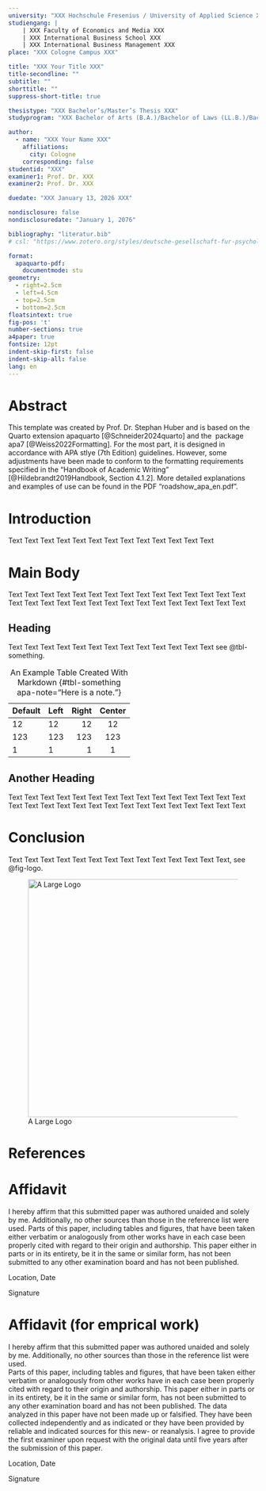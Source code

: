 ```yaml
---
university: "XXX Hochschule Fresenius / University of Applied Science XXX"
studiengang: |
    | XXX Faculty of Economics and Media XXX
    | XXX International Business School XXX
    | XXX International Business Management XXX
place: "XXX Cologne Campus XXX"

title: "XXX Your Title XXX"
title-secondline: ""
subtitle: ""
shorttitle: ""
suppress-short-title: true

thesistype: "XXX Bachelor’s/Master’s Thesis XXX"
studyprogram: "XXX Bachelor of Arts (B.A.)/Bachelor of Laws (LL.B.)/Bachelor of Science (B.Sc.)/Master of Arts (M.A.)/Master of Business Administration (MBA)/Master of Science (M.Sc.) XXX"

author:
  - name: "XXX Your Name XXX"
    affiliations:
      city: Cologne
    corresponding: false
studentid: "XXX"
examiner1: Prof. Dr. XXX
examiner2: Prof. Dr. XXX

duedate: "XXX January 13, 2026 XXX"

nondisclosure: false
nondisclosuredate: "January 1, 2076"

bibliography: "literatur.bib"
# csl: "https://www.zotero.org/styles/deutsche-gesellschaft-fur-psychologie"

format:
  apaquarto-pdf:
    documentmode: stu
geometry:
  - right=2.5cm
  - left=4.5cm
  - top=2.5cm
  - bottom=2.5cm
floatsintext: true
fig-pos: 't'
number-sections: true
a4paper: true
fontsize: 12pt
indent-skip-first: false
indent-skip-all: false
lang: en
---
```

  

# Abstract {.unnumbered}

\noindent 
This template was created by Prof. Dr. Stephan Huber and is based on the Quarto extension apaquarto [@Schneider2024quarto] and the \LaTeX\ package apa7 [@Weiss2022Formatting]. For the most part, it is designed in accordance with APA stlye (7th Edition) guidelines. However, some adjustments have been made to conform to the formatting requirements specified in the "Handbook of Academic Writing" [@Hildebrandt2019Handbook, Section 4.1.2]. More detailed explanations and examples of use can be found in the PDF “roadshow_apa_en.pdf”.

\newpage
\thispagestyle{empty}
\tableofcontents
\clearpage
\listoffigures
\clearpage
\listoftables
\clearpage


# Introduction

Text Text Text Text Text Text Text Text Text Text Text Text Text 

# Main Body

Text Text Text Text Text Text Text Text Text Text Text Text Text Text Text Text Text Text Text Text Text Text Text Text Text Text Text Text Text Text 

## Heading 

Text Text Text Text Text Text Text Text Text Text Text Text Text see @tbl-something. 

| Default | Left | Right | Center |
|---------|:-----|------:|:------:|
| 12 | 12 | 12 | 12 |
| 123 | 123 | 123 | 123 |
| 1 | 1 | 1 | 1 |

: An Example Table Created With Markdown {#tbl-something apa-note="Here is a note."}



## Another Heading

Text Text Text Text Text Text Text Text Text Text Text Text Text Text Text Text Text Text Text Text Text Text Text Text Text Text Text Text Text Text 

# Conclusion

Text Text Text Text Text Text Text Text Text Text Text Text Text Text, see @fig-logo.


![A Large Logo](logo.png){
  #fig-logo
  width="5in" 
  apa-note="Here is a note about the image."
  }

\clearpage
# References {.unnumbered}

::: {#refs}
:::


\clearpage
\appendix


# Affidavit 
I hereby affirm that this submitted paper was authored unaided and solely by me. Additionally, no other sources than those in the reference list were used.
Parts of this paper, including tables and figures, that have been taken either verbatim or analogously from other works have in each case been properly cited with regard to their origin and authorship.
This paper either in parts or in its entirety, be it in the same or similar form, has not been submitted to any other examination board and has not been published.

Location, Date


Signature

\newpage

# Affidavit (for emprical work) 
I hereby affirm that this submitted paper was authored unaided and solely by me. Additionally, no other sources than those in the reference list were used. 	
Parts of this paper, including tables and figures, that have been taken either verbatim or analogously from other works have in each case been properly cited with regard to their origin and authorship.
This paper either in parts or in its entirety, be it in the same or similar form, has not been submitted to any other examination board and has not been published.
The data analyzed in this paper have not been made up or falsified. They have been collected independently and as indicated or they have been provided by reliable and indicated sources for this new- or reanalysis. I agree to provide the first examiner upon request with the original data until five years after the submission of this paper. 

Location, Date


Signature

